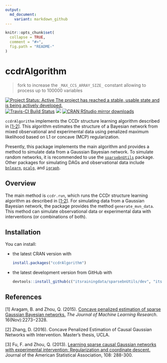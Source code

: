 ```yaml
---
output:
  md_document:
    variant: markdown_github
---
```


```r
knitr::opts_chunk$set(
  collapse = TRUE,
  comment = "#>",
  fig.path = "README-"
)
```

# ccdrAlgorithm

> fork to increase the  `_MAX_CCS_ARRAY_SIZE_` constant allowing to process up to 100000 variables

[![Project Status: Active  The project has reached a stable, usable state and is being actively developed.](http://www.repostatus.org/badges/latest/active.svg)](http://www.repostatus.org/#active)
[![Travis-CI Build Status](https://travis-ci.org/itsrainingdata/ccdrAlgorithm.svg?branch=master)](https://travis-ci.org/itsrainingdata/ccdrAlgorithm)
[![](http://www.r-pkg.org/badges/version/ccdrAlgorithm)](http://www.r-pkg.org/pkg/ccdrAlgorithm)
[![CRAN RStudio mirror downloads](http://cranlogs.r-pkg.org/badges/ccdrAlgorithm)](http://www.r-pkg.org/pkg/ccdrAlgorithm)

`ccdrAlgorithm` implements the CCDr structure learning algorithm described in [[1-2](#references)]. This algorithm estimates the structure of a Bayesian network from mixed observational and experimental data using penalized maximum likelihood based on L1 or concave (MCP) regularization.

Presently, this package implements the main algorithm and provides a method to simulate data from a Gaussian Bayesian network. To simulate random networks, it is recommended to use the [`sparsebnUtils`](https://cran.r-project.org/package=sparsebnUtils) package. Other packages for simulating DAGs and observational data include [`bnlearn`](https://cran.r-project.org/package=bnlearn), [`pcalg`](https://cran.r-project.org/package=pcalg), and [`igraph`](https://cran.r-project.org/package=igraph).

## Overview

The main method is `ccdr.run`, which runs the CCDr structure learning algorithm as described in [[1-2](#references)]. For simulating data from a Gaussian Bayesian network, the package provides the method `generate_mvn_data`. This method can simulate observational data or experimental data with interventions (or combinations of both).

## Installation

You can install:

* the latest CRAN version with

    ```R
    install.packages("ccdrAlgorithm")
    ````

* the latest development version from GitHub with

    ```R
    devtools::install_github(c("itsrainingdata/sparsebnUtils/dev", "itsrainingdata/ccdrAlgorithm/dev"))
    ```

## References

[1] Aragam, B. and Zhou, Q. (2015). [Concave penalized estimation of sparse Gaussian Bayesian networks.](http://jmlr.org/papers/v16/aragam15a.html) _The Journal of Machine Learning Research_. 16(Nov):2273−2328.

[2] Zhang, D. (2016). Concave Penalized Estimation of Causal Gaussian Networks with Intervention. Master’s thesis, UCLA.

[3] Fu, F. and Zhou, Q. (2013). [Learning sparse causal Gaussian networks with experimental intervention: Regularization and coordinate descent.](http://amstat.tandfonline.com/doi/abs/10.1080/01621459.2012.754359) Journal of the American Statistical Association, 108: 288-300.
